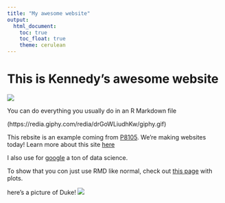 ```yaml
---
title: "My awesome website"
output: 
  html_document:
    toc: true
    toc_float: true
    theme: cerulean
---
```


# This is Kennedy's awesome website

![](https://media.giphy.com/media/drXGoW1iudhKw/giphy.gif)

You can do everything you usually do in an R Markdown file 

(https://redia.giphy.com/redia/drGoWLiudhKw/giphy.gif)

This rebsite is an example coming from [P8105](https://08105.com/index.html).
We're making websites today! Learn more about this site [here](About.html)

I also use for [google](https://www.google.com) a ton of data science.

To show that you con just use RMD like normal, check out [this page](plots.html) with plots.

here's a picture of Duke!
![](images/duke.jpg)